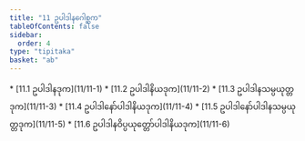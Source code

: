 ```yaml
---
title: "11 ဥပါဒါနဂေါစ္ဆက"
tableOfContents: false
sidebar:
  order: 4
type: "tipitaka"
basket: "ab"
---
```



<DynamicBreadcrumb />



<TableOfContents>
* [11.1 ဥပါဒါနဒုက](11/11-1)
* [11.2 ဥပါဒါနိယဒုက](11/11-2)
* [11.3 ဥပါဒါနသမ္ပယုတ္တဒုက](11/11-3)
* [11.4 ဥပါဒါနော်ပါဒါနိယဒုက](11/11-4)
* [11.5 ဥပါဒါနော်ပါဒါနသမ္ပယုတ္တဒုက](11/11-5)
* [11.6 ဥပါဒါနဝိပ္ပယုတ္တော်ပါဒါနိယဒုက](11/11-6)
</TableOfContents>